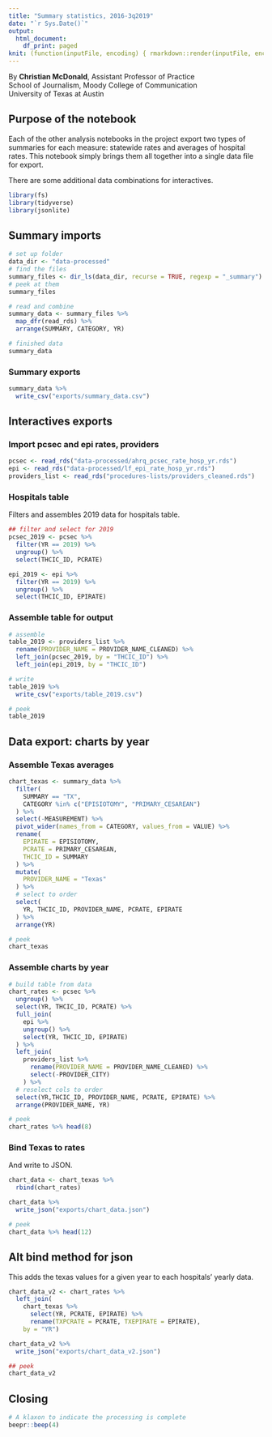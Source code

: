 ```yaml
---
title: "Summary statistics, 2016-3q2019"
date: "`r Sys.Date()`"
output:
  html_document:
    df_print: paged
knit: (function(inputFile, encoding) { rmarkdown::render(inputFile, encoding = encoding, output_dir = "docs") })
---
```


By **Christian McDonald**, Assistant Professor of Practice\
School of Journalism, Moody College of Communication\
University of Texas at Austin

## Purpose of the notebook

Each of the other analysis notebooks in the project export two types of summaries for each measure: statewide rates and averages of hospital rates. This notebook simply brings them all together into a single data file for export.

There are some additional data combinations for interactives.

```r
library(fs)
library(tidyverse)
library(jsonlite)
```

## Summary imports

```r
# set up folder
data_dir <- "data-processed"
# find the files
summary_files <- dir_ls(data_dir, recurse = TRUE, regexp = "_summary")
# peek at them
summary_files

# read and combine
summary_data <- summary_files %>%
  map_dfr(read_rds) %>% 
  arrange(SUMMARY, CATEGORY, YR)

# finished data
summary_data
```

### Summary exports

```r
summary_data %>% 
  write_csv("exports/summary_data.csv")
```


## Interactives exports

### Import pcsec and epi rates, providers

```r
pcsec <- read_rds("data-processed/ahrq_pcsec_rate_hosp_yr.rds")
epi <- read_rds("data-processed/lf_epi_rate_hosp_yr.rds")
providers_list <- read_rds("procedures-lists/providers_cleaned.rds")
```

### Hospitals table

Filters and assembles 2019 data for hospitals table.

```r
## filter and select for 2019
pcsec_2019 <- pcsec %>% 
  filter(YR == 2019) %>% 
  ungroup() %>% 
  select(THCIC_ID, PCRATE)

epi_2019 <- epi %>% 
  filter(YR == 2019) %>% 
  ungroup() %>% 
  select(THCIC_ID, EPIRATE)
```

### Assemble table for output

```r
# assemble
table_2019 <- providers_list %>% 
  rename(PROVIDER_NAME = PROVIDER_NAME_CLEANED) %>% 
  left_join(pcsec_2019, by = "THCIC_ID") %>% 
  left_join(epi_2019, by = "THCIC_ID")

# write
table_2019 %>% 
  write_csv("exports/table_2019.csv")

# peek
table_2019

```

## Data export: charts by year

### Assemble Texas averages

```r
chart_texas <- summary_data %>% 
  filter(
    SUMMARY == "TX",
    CATEGORY %in% c("EPISIOTOMY", "PRIMARY_CESAREAN")
  ) %>% 
  select(-MEASUREMENT) %>% 
  pivot_wider(names_from = CATEGORY, values_from = VALUE) %>% 
  rename(
    EPIRATE = EPISIOTOMY,
    PCRATE = PRIMARY_CESAREAN,
    THCIC_ID = SUMMARY
  ) %>% 
  mutate(
    PROVIDER_NAME = "Texas"
  ) %>% 
  # select to order
  select(
    YR, THCIC_ID, PROVIDER_NAME, PCRATE, EPIRATE
  ) %>% 
  arrange(YR)

# peek
chart_texas
```

### Assemble charts by year

```r
# build table from data
chart_rates <- pcsec %>% 
  ungroup() %>% 
  select(YR, THCIC_ID, PCRATE) %>% 
  full_join(
    epi %>%
    ungroup() %>% 
    select(YR, THCIC_ID, EPIRATE)
  ) %>% 
  left_join(
    providers_list %>%
      rename(PROVIDER_NAME = PROVIDER_NAME_CLEANED) %>% 
      select(-PROVIDER_CITY)
    ) %>% 
  # reselect cols to order
  select(YR,THCIC_ID, PROVIDER_NAME, PCRATE, EPIRATE) %>% 
  arrange(PROVIDER_NAME, YR)

# peek
chart_rates %>% head(8)
```
### Bind Texas to rates

And write to JSON.

```r
chart_data <- chart_texas %>% 
  rbind(chart_rates)

chart_data %>% 
  write_json("exports/chart_data.json")

# peek
chart_data %>% head(12)
```

## Alt bind method for json

This adds the texas values for a given year to each hospitals' yearly data.

```r
chart_data_v2 <- chart_rates %>%
  left_join(
    chart_texas %>%
      select(YR, PCRATE, EPIRATE) %>% 
      rename(TXPCRATE = PCRATE, TXEPIRATE = EPIRATE),
    by = "YR")

chart_data_v2 %>% 
  write_json("exports/chart_data_v2.json")

## peek
chart_data_v2
```

## Closing

```r
# A klaxon to indicate the processing is complete
beepr::beep(4)
```


